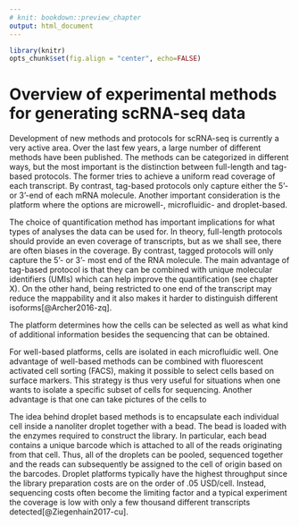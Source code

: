 ```yaml
---
# knit: bookdown::preview_chapter
output: html_document
---
```


```r
library(knitr)
opts_chunk$set(fig.align = "center", echo=FALSE)
```

# Overview of experimental methods for generating scRNA-seq data

Development of new methods and protocols for scRNA-seq is currently a very active area. Over the last few years, a large number of different methods have been published. The methods can be categorized in different ways, but the most important is the distinction between full-length and tag-based protocols. The former tries to achieve a uniform read coverage of each transcript. By contrast, tag-based protocols only capture either the 5'- or 3'-end of each mRNA molecule. Another important consideration is the platform where the options are microwell-, microfluidic- and droplet-based.

The choice of quantification method has important implications for what types of analyses the data can be used for. In theory, full-length protocols should provide an even coverage of transcripts, but as we shall see, there are often biases in the coverage. By contrast, tagged protocols will only capture the 5'- or 3'- most end of the RNA molecule. The main advantage of tag-based protocol is that they can be combined with unique molecular identifiers (UMIs) which can help improve the quantification (see chapter X). On the other hand, being restricted to one end of the transcript may reduce the mappability and it also makes it harder to distinguish different isoforms[@Archer2016-zq].

The platform determines how the cells can be selected as well as what kind of additional information besides the sequencing that can be obtained.

For well-based platforms, cells are isolated in each microfluidic well. One advantage of well-based methods can be combined with fluorescent activated cell sorting (FACS), making it possible to select cells based on surface markers. This strategy is thus very useful for situations when one wants to isolate a specific subset of cells for sequencing. Another advantage is that one can take pictures of the cells to


The idea behind droplet based methods is to encapsulate each individual cell inside a nanoliter droplet together with a bead. The bead is loaded with the enzymes required to construct the library. In particular, each bead contains a unique barcode which is attached to all of the reads originating from that cell. Thus, all of the droplets can be pooled, sequenced together and the reads can subsequently be assigned to the cell of origin based on the barcodes. Droplet platforms typically have the highest throughput since the library preparation costs are on the order of .05 USD/cell. Instead, sequencing costs often become the limiting factor and a typical experiment the coverage is low with only a few thousand different transcripts detected[@Ziegenhain2017-cu].
